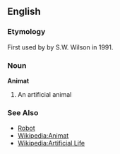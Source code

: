 ==English==
===Etymology===
First used by by S.W. Wilson in 1991.
===Noun===
'''Animat'''
# An artificial animal
===See Also===
*[[Robot]]
*[[Wikipedia:Animat]]
*[[Wikipedia:Artificial Life]]